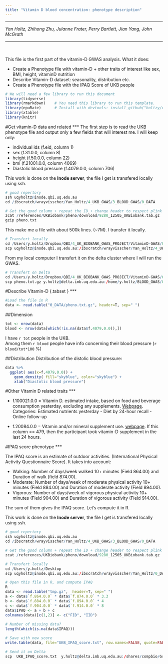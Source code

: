 ```yaml
---
title: "Vitamin D blood concentration: phenotype description"
---
```

<hr>

*Yan Holtz, Zhihong Zhu, Julanne Frater, Perry Bartlett, Jian Yang, John McGrath*

<hr>

<br><br>
This file is the first part of the vitamin-D GWAS analysis. What it does:

* Create a Phenotype file with vitamin-D + other traits of interest like sex, BMI, height, vitaminD nutrition
* Describe Vitamin-D dataset: seasonality, distribution etc.
* Create a Phenotype file with the IPAQ Score of UKB people


```r
# We will need a few library to run this document
library(tidyverse)
library(rmarkdown)    # You need this library to run this template.
library(epuRate)      # Install with devtools: install_github("holtzy/epuRate", force=TRUE)
library(xtable)
library(knitr)
```





#Get vitamin-D data and related
***
The first step is to read the UKB phenotype file and output only a few fields that will interest me. I will keep only:

- individual ids (f.eid, column 1)
- sex (f.31.0.0, column 8)
- height (f.50.0.0, column 22)
- bmi (f.21001.0.0, column 4069)
- Diastolic blood pressure (f.4079.0.0, column 706)

This work is done on the **Inode server**, the file I get is transfered locally using ssh.
```r
# good repertory
ssh uqyholtz@inode.qbi.uq.edu.au
cd /ibscratch/wrayvisscher/Yan_Holtz/4_UKB_GWAS/3_BLOOD_GWAS/0_DATA

# Get the good column + repeat the ID + change header to respect plink format
zcat /references/UKBiobank/pheno/download/9280_12505_UKBiobank.tab.gz | awk '{print $1,$1,$8,$22,$4069,$706}' | sed '1 s/^.*$/FID IID f.31.0.0 f.50.0.0 f.21001.0.0 f.4079.0.0/' > pheno.txt
gzip pheno.txt
```

This make me a file with about 500k lines. (~7M). I transfer it locally.
```r
# Transfert locally
cd /Users/y.holtz/Dropbox/QBI/4_UK_BIOBANK_GWAS_PROJECT/VitaminD-GWAS/0_DATA
scp uqyholtz@inode.qbi.uq.edu.au:/ibscratch/wrayvisscher/Yan_Holtz/4_UKB_GWAS/3_BLOOD_GWAS/0_DATA/pheno.txt.gz .
```

From my local computer I transfert it on the delta cluster where I will run the GWAS.
```r
# Transfert on Delta
cd /Users/y.holtz/Dropbox/QBI/4_UK_BIOBANK_GWAS_PROJECT/VitaminD-GWAS/0_DATA
scp pheno.txt.gz y.holtz@delta.imb.uq.edu.au:/home/y.holtz/BLOOD_GWAS/0_DATA
```





#Describe Vitamin-D  {.tabset }
***
```r
#Load the file in R
data <- read.table("0_DATA/pheno.txt.gz", header=T, sep=" ")
```

##Dimension
```r
tot <- nrow(data)
blood <- nrow(data[which(!is.na(data$f.4079.0.0)),])
```

I have `r tot` people in the UKB.  
Among them `r blood` people have info concerning their blood pressure (`r blood/tot*100` %)


##Distribution
Distribution of the distolic blood pressure:

```r
data %>%
  ggplot( aes(x=f.4079.0.0)) +
    geom_density( fill="skyblue", color="skyblue") +
    xlab("Diastolic blood pressure")
```







#Other Vitamin D related traits 
***

- f.100021.0.0 = Vitamin D. estimated intake, based on food and beverage consumption yesterday, excluding any supplements. [Webpage](http://biobank.ctsu.ox.ac.uk/crystal/field.cgi?id=100021). Categories: Estimated nutrients yesterday - Diet by 24-hour recall - Online follow-up

- f.20084.0.0 = Vitamin and/or mineral supplement use. [webpage](http://biobank.ctsu.ox.ac.uk/crystal/field.cgi?id=20084). If this column == 479, then the participant took vitamin-D supplement in the last 24 hours.



#IPAQ score phenotype
***

The IPAQ score is an estimate of outdoor activities. (International Physical Activity Questionnaire Score). It takes into account:

- Walking: Number of days/week walked 10+ minutes (Field 864.00) and Duration of walk (field 874.00).
- Moderate: Number of days/week of moderate physical activity 10+ minutes (Field 884.00) and Duration of moderate activity (Field 894.00).
- Vigorous: Number of days/week of vigorous physical activity 10+ minutes (Field 904.00) and Duration of vigorous activity (Field 914.00).

The sum of them gives the IPAQ score. Let's compute it in R.

This work is done on the **Inode server**, the file I get is transfered locally using ssh.
```r
# good repertory
ssh uqyholtz@inode.qbi.uq.edu.au
cd /ibscratch/wrayvisscher/Yan_Holtz/4_UKB_GWAS/3_BLOOD_GWAS/0_DATA

# Get the good column + repeat the ID + change header to respect plink format
zcat /references/UKBiobank/pheno/download/9280_12505_UKBiobank.tab.gz | awk '{print $1,$1,$8,$22,$280,$283,$286,$289,$292,$295}' > tmp

# Transfert locally
cd /Users/y.holtz/Desktop
scp uqyholtz@inode.qbi.uq.edu.au:/ibscratch/wrayvisscher/Yan_Holtz/0_DATA/tmp .

# Open this file in R, and compute IPAQ
R
data <- read.table("tmp.gz",  header=T, sep=" ")
a <- data$`f.864.0.0` * data$`f.874.0.0` * 3.3
b <- data$`f.884.0.0` * data$`f.894.0.0` * 4
c <- data$`f.904.0.0` * data$`f.914.0.0` * 8
data$IPAQ <- a + b + c
colnames(data)[c(1,2)] <- c("FID", "IID")
  
# Number of missing data?
length(which(is.na(data$IPAQ)))

# Save with new score
write.table(data, file="UKB_IPAQ_score.txt", row.names=FALSE, quote=FALSE)

# Send it on Delta
scp  UKB_IPAQ_score.txt  y.holtz@delta.imb.uq.edu.au:/shares/compbio/Group-Wray/YanHoltz/DATA/PHENOTYPE/UKB
```



